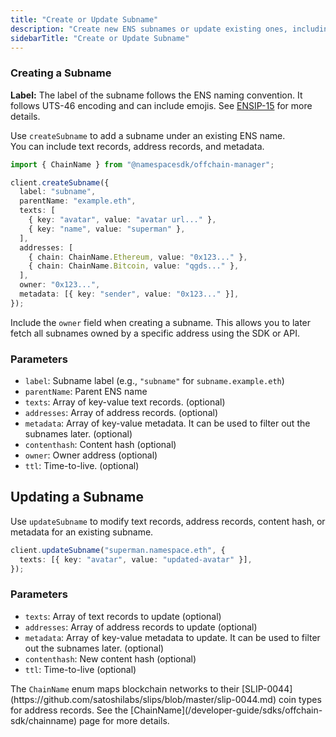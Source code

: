 ```yaml
---
title: "Create or Update Subname"
description: "Create new ENS subnames or update existing ones, including text and address records, metadata, and more."
sidebarTitle: "Create or Update Subname"
---
```


### Creating a Subname

<Note>
  <strong>Label:</strong> The label of the subname follows the ENS naming convention. It follows UTS-46 encoding and can include emojis. See <a href="https://docs.ens.domains/ensip/15/">ENSIP-15</a> for more details.
</Note>

Use `createSubname` to add a subname under an existing ENS name.  
You can include text records, address records, and metadata.

```typescript
import { ChainName } from "@namespacesdk/offchain-manager";

client.createSubname({
  label: "subname",
  parentName: "example.eth",
  texts: [
    { key: "avatar", value: "avatar url..." },
    { key: "name", value: "superman" },
  ],
  addresses: [
    { chain: ChainName.Ethereum, value: "0x123..." },
    { chain: ChainName.Bitcoin, value: "qgds..." },
  ],
  owner: "0x123...",
  metadata: [{ key: "sender", value: "0x123..." }],
});
```

<Tip>
Include the <code>owner</code> field when creating a subname. This allows you to later fetch all subnames owned by a specific address using the SDK or API.
</Tip>


### Parameters

- `label`: Subname label (e.g., `"subname"` for `subname.example.eth`)
- `parentName`: Parent ENS name
- `texts`: Array of key-value text records. (optional)
- `addresses`: Array of address records. (optional)
- `metadata`: Array of key-value metadata. It can be used to filter out the subnames later. (optional)
- `contenthash`: Content hash (optional)
- `owner`: Owner address (optional)
- `ttl`: Time-to-live. (optional)

## Updating a Subname

Use `updateSubname` to modify text records, address records, content hash, or metadata for an existing subname.

```typescript
client.updateSubname("superman.namespace.eth", {
  texts: [{ key: "avatar", value: "updated-avatar" }],
});
```

### Parameters

- `texts`: Array of text records to update (optional)
- `addresses`: Array of address records to update (optional)
- `metadata`: Array of key-value metadata to update. It can be used to filter out the subnames later. (optional)
- `contenthash`: New content hash (optional)
- `ttl`: Time-to-live (optional)

<Note>
The <code>ChainName</code> enum maps blockchain networks to their [SLIP-0044](https://github.com/satoshilabs/slips/blob/master/slip-0044.md) coin types for address records. See the [ChainName](/developer-guide/sdks/offchain-sdk/chainname) page for more details.
</Note>
